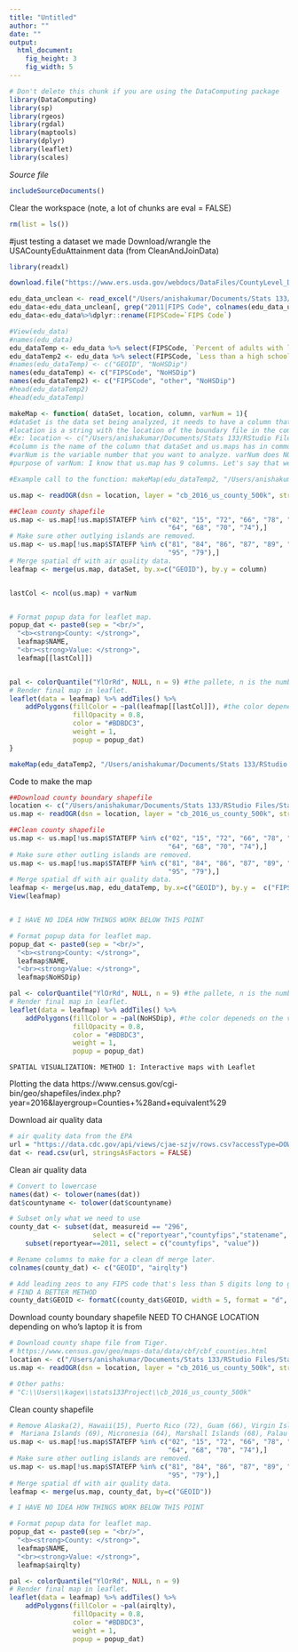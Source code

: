 ```yaml
---
title: "Untitled"
author: ""
date: ""
output: 
  html_document:
    fig_height: 3
    fig_width: 5
---
```

<!-- Don't edit in between this line and the one below -->
```r
# Don't delete this chunk if you are using the DataComputing package
library(DataComputing)
library(sp)
library(rgeos)
library(rgdal)
library(maptools)
library(dplyr)
library(leaflet)
library(scales)

```
*Source file* 
```r
includeSourceDocuments()
```
<!-- Don't edit the material above this line -->

Clear the workspace (note, a lot of chunks are eval = FALSE)
```r
rm(list = ls())
```


#just testing a dataset we made
Download/wrangle the USACountyEduAttainment data (from CleanAndJoinData)
```r
library(readxl)

download.file("https://www.ers.usda.gov/webdocs/DataFiles/CountyLevel_Data_Sets_Download_Data__18026/Education.xls?v=42762", destfile = "/Users/anishakumar/Documents/Stats 133/RStudio Files/Stats133Project/edu.xls", mode = "wb" )

edu_data_unclean <- read_excel("/Users/anishakumar/Documents/Stats 133/RStudio Files/Stats133Project/edu.xls", sheet = 1, skip = 4)
edu_data<-edu_data_unclean[, grep("2011|FIPS Code", colnames(edu_data_unclean))]
edu_data<-edu_data%>%dplyr::rename(FIPSCode=`FIPS Code`)

#View(edu_data)
#names(edu_data)
edu_dataTemp <- edu_data %>% select(FIPSCode, `Percent of adults with less than a high school diploma, 2011-2015`)
edu_dataTemp2 <- edu_data %>% select(FIPSCode, `Less than a high school diploma, 2011-2015`, `Percent of adults with less than a high school diploma, 2011-2015`)
#names(edu_dataTemp) <- c("GEOID", "NoHSDip")
names(edu_dataTemp) <- c("FIPSCode", "NoHSDip")
names(edu_dataTemp2) <- c("FIPSCode", "other", "NoHSDip")
#head(edu_dataTemp2)
#head(edu_dataTemp)
```

```r


makeMap <- function( dataSet, location, column, varNum = 1){
#dataSet is the data set being analyzed, it needs to have a column that has the fips code
#location is a string with the location of the boundary file in the computer (Download county shape file from Tiger https://www.census.gov/geo/maps-data/data/cbf/cbf_counties.html). To make life easier, call the file cb_2016_us_county_500k. 
#Ex: location <- c("/Users/anishakumar/Documents/Stats 133/RStudio Files/Stats133Project/cb_2016_us_county_500k")
#column is the name of the column that dataSet and us.maps has in common. It is a string. Ex: "FIPSCode"
#varNum is the variable number that you want to analyze. varNum does NOT include the column that has the fips code. 
#purpose of varNum: I know that us.map has 9 columns. Let's say that we added wanted to added 2 variables in dataSet rather than one variable. But you only wanted to analyze one of those variables. You will indicate which variable is to be analyzed (variable 1 or 2). 

#Example call to the function: makeMap(edu_dataTemp2, "/Users/anishakumar/Documents/Stats 133/RStudio Files/Stats133Project/cb_2016_us_county_500k", "FIPSCode", 2)

us.map <- readOGR(dsn = location, layer = "cb_2016_us_county_500k", stringsAsFactors = FALSE)

##Clean county shapefile 
us.map <- us.map[!us.map$STATEFP %in% c("02", "15", "72", "66", "78", "60", "69",
                                        "64", "68", "70", "74"),]
# Make sure other outlying islands are removed.
us.map <- us.map[!us.map$STATEFP %in% c("81", "84", "86", "87", "89", "71", "76",
                                        "95", "79"),]
# Merge spatial df with air quality data.
leafmap <- merge(us.map, dataSet, by.x=c("GEOID"), by.y = column)


lastCol <- ncol(us.map) + varNum


# Format popup data for leaflet map.
popup_dat <- paste0(sep = "<br/>",
  "<b><strong>County: </strong>", 
  leafmap$NAME, 
  "<br><strong>Value: </strong>",
  leafmap[[lastCol]])


pal <- colorQuantile("YlOrRd", NULL, n = 9) #the pallete, n is the number of colors there are 
# Render final map in leaflet.
leaflet(data = leafmap) %>% addTiles() %>%
    addPolygons(fillColor = ~pal(leafmap[[lastCol]]), #the color depeneds on the value from dataSet
                fillOpacity = 0.8, 
                color = "#BDBDC3", 
                weight = 1,
                popup = popup_dat)
}
```

```r
makeMap(edu_dataTemp2, "/Users/anishakumar/Documents/Stats 133/RStudio Files/Stats133Project/cb_2016_us_county_500k", "FIPSCode", 2)
```


Code to make the map
```r
##Download county boundary shapefile
location <- c("/Users/anishakumar/Documents/Stats 133/RStudio Files/Stats133Project/cb_2016_us_county_500k")
us.map <- readOGR(dsn = location, layer = "cb_2016_us_county_500k", stringsAsFactors = FALSE)

##Clean county shapefile 
us.map <- us.map[!us.map$STATEFP %in% c("02", "15", "72", "66", "78", "60", "69",
                                        "64", "68", "70", "74"),]
# Make sure other outling islands are removed.
us.map <- us.map[!us.map$STATEFP %in% c("81", "84", "86", "87", "89", "71", "76",
                                        "95", "79"),]
# Merge spatial df with air quality data.
leafmap <- merge(us.map, edu_dataTemp, by.x=c("GEOID"), by.y =  c("FIPSCode"))
View(leafmap)


# I HAVE NO IDEA HOW THINGS WORK BELOW THIS POINT 

# Format popup data for leaflet map.
popup_dat <- paste0(sep = "<br/>",
  "<b><strong>County: </strong>", 
  leafmap$NAME, 
  "<br><strong>Value: </strong>", 
  leafmap$NoHSDip)

pal <- colorQuantile("YlOrRd", NULL, n = 9) #the pallete, n is the number of colors there are 
# Render final map in leaflet.
leaflet(data = leafmap) %>% addTiles() %>%
    addPolygons(fillColor = ~pal(NoHSDip), #the color depeneds on the value from teh dataset
                fillOpacity = 0.8, 
                color = "#BDBDC3", 
                weight = 1,
                popup = popup_dat)


```


~~~~~~~~~~~~~~~~~~~~~~~~~~~~~~~~~~~~~~~~~
SPATIAL VISUALIZATION: METHOD 1: Interactive maps with Leaflet
~~~~~~~~~~~~~~~~~~~~~~~~~~~~~~~~~~~~~~~~~
Plotting the data
https://www.census.gov/cgi-bin/geo/shapefiles/index.php?year=2016&layergroup=Counties+%28and+equivalent%29

Download air quality data 
```r
# air quality data from the EPA
url = "https://data.cdc.gov/api/views/cjae-szjv/rows.csv?accessType=DOWNLOAD"
dat <- read.csv(url, stringsAsFactors = FALSE)
```

Clean air quality data
```r
# Convert to lowercase
names(dat) <- tolower(names(dat))
dat$countyname <- tolower(dat$countyname)

# Subset only what we need to use
county_dat <- subset(dat, measureid == "296", 
                     select = c("reportyear","countyfips","statename", "countyname", "value", "unitname")) %>%
    subset(reportyear==2011, select = c("countyfips", "value"))

# Rename columns to make for a clean df merge later.
colnames(county_dat) <- c("GEOID", "airqlty")

# Add leading zeos to any FIPS code that's less than 5 digits long to get a good match.
# FIND A BETTER METHOD
county_dat$GEOID <- formatC(county_dat$GEOID, width = 5, format = "d", flag = "0")
```

Download county boundary shapefile
NEED TO CHANGE LOCATION depending on who's laptop it is from
```r
# Download county shape file from Tiger.
# https://www.census.gov/geo/maps-data/data/cbf/cbf_counties.html
location <- c("/Users/anishakumar/Documents/Stats 133/RStudio Files/Stats133Project/cb_2016_us_county_500k")
us.map <- readOGR(dsn = location, layer = "cb_2016_us_county_500k", stringsAsFactors = FALSE)

# Other paths:
# "C:\\Users\\kagex\\stats133Project\\cb_2016_us_county_500k"
```

Clean county shapefile 
```r
# Remove Alaska(2), Hawaii(15), Puerto Rico (72), Guam (66), Virgin Islands (78), American Samoa (60)
#  Mariana Islands (69), Micronesia (64), Marshall Islands (68), Palau (70), Minor Islands (74)
us.map <- us.map[!us.map$STATEFP %in% c("02", "15", "72", "66", "78", "60", "69",
                                        "64", "68", "70", "74"),]
# Make sure other outling islands are removed.
us.map <- us.map[!us.map$STATEFP %in% c("81", "84", "86", "87", "89", "71", "76",
                                        "95", "79"),]
# Merge spatial df with air quality data.
leafmap <- merge(us.map, county_dat, by=c("GEOID"))

# I HAVE NO IDEA HOW THINGS WORK BELOW THIS POINT 

# Format popup data for leaflet map.
popup_dat <- paste0(sep = "<br/>",
  "<b><strong>County: </strong>", 
  leafmap$NAME, 
  "<br><strong>Value: </strong>", 
  leafmap$airqlty)

pal <- colorQuantile("YlOrRd", NULL, n = 9)
# Render final map in leaflet.
leaflet(data = leafmap) %>% addTiles() %>%
    addPolygons(fillColor = ~pal(airqlty), 
                fillOpacity = 0.8, 
                color = "#BDBDC3", 
                weight = 1,
                popup = popup_dat)

```

